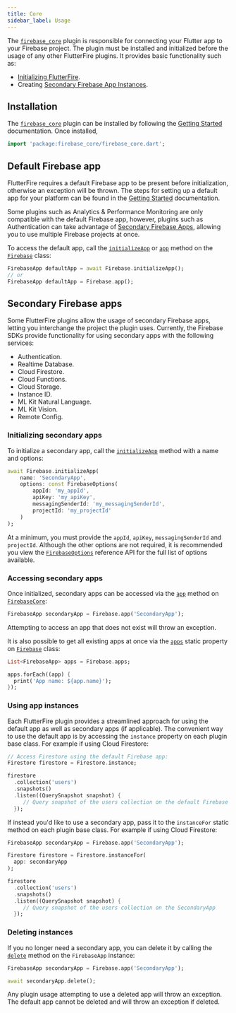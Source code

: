 ```yaml
---
title: Core
sidebar_label: Usage
---
```


The [`firebase_core`](!firebase_core) plugin is responsible for connecting your Flutter app to your Firebase project. The plugin must be
installed and initialized before the usage of any other FlutterFire plugins. It provides basic functionality such
as:

- [Initializing FlutterFire](../overview.mdx#initializing-flutterfire).
- Creating [Secondary Firebase App Instances](#secondary-firebase-apps).

## Installation

The [`firebase_core`](!firebase_core) plugin can be installed by following the [Getting Started](../overview.mdx) documentation. Once installed,

```dart
import 'package:firebase_core/firebase_core.dart';
```

## Default Firebase app

FlutterFire requires a default Firebase app to be present before initialization, otherwise an exception will be thrown.
The steps for setting up a default app for your platform can be found in the [Getting Started](../overview.mdx) documentation.

Some plugins such as Analytics & Performance Monitoring are only compatible with the default Firebase app, however,
plugins such as Authentication can take advantage of [Secondary Firebase Apps](#secondary-firebase-apps),
allowing you to use multiple Firebase projects at once.

To access the default app, call the [`initializeApp`](!firebase_core.initializeApp) or [`app`](!firebase_core.app) method on the [`Firebase`](!firebase_core) class:

```dart
FirebaseApp defaultApp = await Firebase.initializeApp();
// or
FirebaseApp defaultApp = Firebase.app();
```

## Secondary Firebase apps

Some FlutterFire plugins allow the usage of secondary Firebase apps, letting you interchange the project the
plugin uses. Currently, the Firebase SDKs provide functionality for using secondary apps with the following services:

- Authentication.
- Realtime Database.
- Cloud Firestore.
- Cloud Functions.
- Cloud Storage.
- Instance ID.
- ML Kit Natural Language.
- ML Kit Vision.
- Remote Config.

### Initializing secondary apps

To initialize a secondary app, call the [`initializeApp`](!firebase_core.Firebase.initializeApp) method with a name and options:

```dart
await Firebase.initializeApp(
    name: 'SecondaryApp',
    options: const FirebaseOptions(
        appId: 'my_appId',
        apiKey: 'my_apiKey',
        messagingSenderId: 'my_messagingSenderId',
        projectId: 'my_projectId'
    )
);
```

At a minimum, you must provide the `appId`, `apiKey`, `messagingSenderId` and `projectId`. Although the other options
are not required, it is recommended you view the [`FirebaseOptions`](!firebase_core_platform_interface.FirebaseOptions) reference API for the full list of options available.

### Accessing secondary apps

Once initialized, secondary apps can be accessed via the [`app`](!firebase_core.FirebaseApp) method on [`FirebaseCore`](!firebase_core):

```dart
FirebaseApp secondaryApp = Firebase.app('SecondaryApp');
```

Attempting to access an app that does not exist will throw an exception.

It is also possible to get all existing apps at once via the [`apps`](!firebase_core.Firebase.apps) static property on [`Firebase`](!firebase_core.Firebase) class:

```dart
List<FirebaseApp> apps = Firebase.apps;

apps.forEach((app) {
  print('App name: ${app.name}');
});
```

### Using app instances

Each FlutterFire plugin provides a streamlined approach for using the default app as well as secondary apps (if applicable).
The convenient way to use the default app is by accessing the `instance` property on each plugin base class. For example
if using Cloud Firestore:

```dart
// Access Firestore using the default Firebase app:
Firestore firestore = Firestore.instance;

firestore
  .collection('users')
  .snapshots()
  .listen((QuerySnapshot snapshot) {
     // Query snapshot of the users collection on the default Firebase app
  });
```

If instead you'd like to use a secondary app, pass it to the `instanceFor` static method on each plugin base class. For
example if using Cloud Firestore:

```dart
FirebaseApp secondaryApp = Firebase.app('SecondaryApp');

Firestore firestore = Firestore.instanceFor(
  app: secondaryApp
);

firestore
  .collection('users')
  .snapshots()
  .listen((QuerySnapshot snapshot) {
     // Query snapshot of the users collection on the SecondaryApp
  });
```

### Deleting instances

If you no longer need a secondary app, you can delete it by calling the [`delete`](!firebase_core.FirebaseApp.delete) method on the `FirebaseApp` instance:

```dart
FirebaseApp secondaryApp = Firebase.app('SecondaryApp');

await secondaryApp.delete();
```

Any plugin usage attempting to use a deleted app will throw an exception. The default app cannot be deleted and will
throw an exception if deleted.
